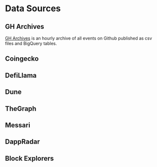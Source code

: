 # Data Sources

## GH Archives
[GH Archives](https://www.gharchive.org/) is an hourly archive of all events on Github published as csv files and BigQuery tables.

## Coingecko

## DefiLlama

## Dune

## TheGraph

## Messari

## DappRadar

## Block Explorers